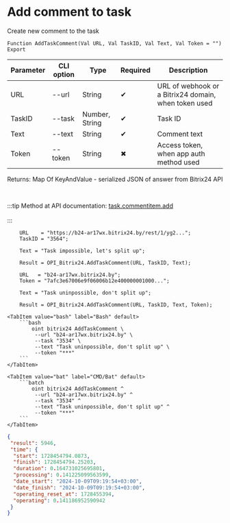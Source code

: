 ﻿---
sidebar_position: 3
---


# Add comment to task
 Create new comment to the task



`Function AddTaskComment(Val URL, Val TaskID, Val Text, Val Token = "") Export`

  | Parameter | CLI option | Type | Required | Description |
  |-|-|-|-|-|
  | URL | --url | String | &#x2714; | URL of webhook or a Bitrix24 domain, when token used |
  | TaskID | --task | Number, String | &#x2714; | Task ID |
  | Text | --text | String | &#x2714; | Comment text |
  | Token | --token | String | &#x2716; | Access token, when app auth method used |

  
  Returns:  Map Of KeyAndValue - serialized JSON of answer from Bitrix24 API

<br/>

:::tip
Method at API documentation: [task.commentitem.add](https://dev.1c-bitrix.ru/rest_help/tasks/task/commentitem/add.php)<br/>
<br/>
:::
<br/>


```bsl title="1C:Enterprise/OneScript code example"
    URL    = "https://b24-ar17wx.bitrix24.by/rest/1/yg2...";
    TaskID = "3564";

    Text = "Task impossible, let's split up";

    Result = OPI_Bitrix24.AddTaskComment(URL, TaskID, Text);

    URL   = "b24-ar17wx.bitrix24.by";
    Token = "7afc3e67006e9f06006b12e400000001000...";

    Text = "Task uninpossible, don't split up";

    Result = OPI_Bitrix24.AddTaskComment(URL, TaskID, Text, Token);
```
 

 <Tabs>
  
    <TabItem value="bash" label="Bash" default>
        ```bash
            oint bitrix24 AddTaskComment \
             --url "b24-ar17wx.bitrix24.by" \
             --task "3534" \
             --text "Task uninpossible, don't split up" \
             --token "***"
        ```
    </TabItem>
  
    <TabItem value="bat" label="CMD/Bat" default>
        ```batch
            oint bitrix24 AddTaskComment ^
             --url "b24-ar17wx.bitrix24.by" ^
             --task "3534" ^
             --text "Task uninpossible, don't split up" ^
             --token "***"
        ```
    </TabItem>
</Tabs>


```json title="Result"
{
 "result": 5946,
 "time": {
  "start": 1728454794.0873,
  "finish": 1728454794.25203,
  "duration": 0.164731025695801,
  "processing": 0.141225099563599,
  "date_start": "2024-10-09T09:19:54+03:00",
  "date_finish": "2024-10-09T09:19:54+03:00",
  "operating_reset_at": 1728455394,
  "operating": 0.141186952590942
 }
}
```
